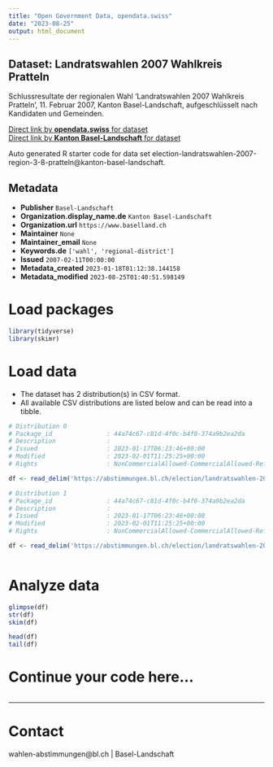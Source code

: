 ```yaml
---
title: "Open Government Data, opendata.swiss"
date: "2023-08-25"
output: html_document
---
```


## Dataset: Landratswahlen 2007 Wahlkreis Pratteln

Schlussresultate der regionalen Wahl 'Landratswahlen 2007 Wahlkreis Pratteln', 11. Februar 2007, Kanton Basel-Landschaft, aufgeschlüsselt nach Kandidaten und Gemeinden.

[Direct link by **opendata.swiss** for dataset](https://opendata.swiss/de/dataset/landratswahlen-2007-wahlkreis-pratteln)<br>
[Direct link by **Kanton Basel-Landschaft** for dataset](https://abstimmungen.bl.ch/election/landratswahlen-2007-region-3-8-pratteln/data)

Auto generated R starter code for data set election-landratswahlen-2007-region-3-8-pratteln@kanton-basel-landschaft.

## Metadata

- **Publisher** `Basel-Landschaft`
- **Organization.display_name.de** `Kanton Basel-Landschaft`
- **Organization.url** `https://www.baselland.ch`
- **Maintainer** `None`
- **Maintainer_email** `None`
- **Keywords.de** `['wahl', 'regional-district']`
- **Issued** `2007-02-11T00:00:00`
- **Metadata_created** `2023-01-18T01:12:38.144158`
- **Metadata_modified** `2023-08-25T01:40:51.598149`


# Load packages

```r

library(tidyverse)
library(skimr)

```

# Load data

-   The dataset has 2 distribution(s) in CSV format.
-   All available CSV distributions are listed below and can be read into a tibble.

```r

# Distribution 0
# Package_id               : 44a74c67-c81d-4f0c-b4f0-374a9b2ea2da
# Description              : 
# Issued                   : 2023-01-17T06:23:46+00:00
# Modified                 : 2023-02-01T11:25:25+00:00
# Rights                   : NonCommercialAllowed-CommercialAllowed-ReferenceRequired

df <- read_delim('https://abstimmungen.bl.ch/election/landratswahlen-2007-region-3-8-pratteln/data-csv')

# Distribution 1
# Package_id               : 44a74c67-c81d-4f0c-b4f0-374a9b2ea2da
# Description              : 
# Issued                   : 2023-01-17T06:23:46+00:00
# Modified                 : 2023-02-01T11:25:25+00:00
# Rights                   : NonCommercialAllowed-CommercialAllowed-ReferenceRequired

df <- read_delim('https://abstimmungen.bl.ch/election/landratswahlen-2007-region-3-8-pratteln/data-parties-csv')



```

# Analyze data

```r

glimpse(df)
str(df)
skim(df)

head(df)
tail(df)

```

# Continue your code here...

```r

```

------------------------------------------------------------------------

# Contact

wahlen-abstimmungen@bl.ch | Basel-Landschaft
